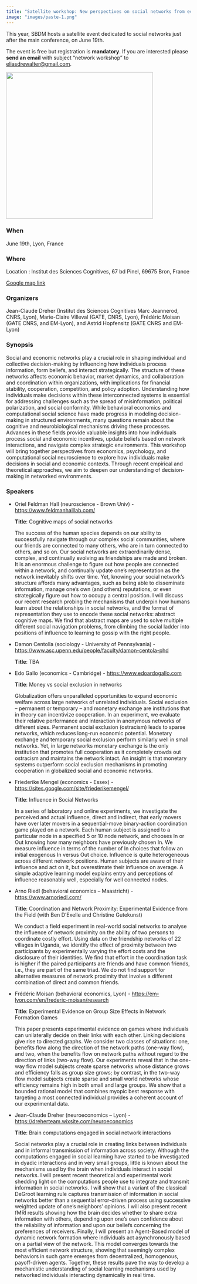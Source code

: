 ```yaml
---
title: "Satellite workshop: New perspectives on social networks from economics, psychology and neuroscience"
image: "images/paste-1.png"
---
```


This year, SBDM hosts a satellite event dedicated to social networks
just after the main conference, on June 19th.

The event is free but registration is **mandatory**. If you are
interested please **send an email** with subject "network workshop" to
[eliasdrewalter\@gmail.com](eliasdrewalter@gmail.com).

![](images/paste-1.png){fig-align="center" width="400"}

### When

June 19th, Lyon, France

### Where

Location : Institut des Sciences Cognitives, 67 bd Pinel, 69675 Bron,
France

[Google map link](https://maps.app.goo.gl/cDkRTzhQE22X34Nn8)

### Organizers

Jean-Claude Dreher (Institut des Sciences Cognitives Marc Jeannerod,
CNRS, Lyon), Marie-Claire Villeval (GATE, CNRS, Lyon), Frédéric Moisan
(GATE CNRS, and EM-Lyon), and Astrid Hopfensitz (GATE CNRS and EM-Lyon)

### Synopsis

Social and economic networks play a crucial role in shaping individual
and collective decision-making by influencing how individuals process
information, form beliefs, and interact strategically. The structure of
these networks affects economic behavior, market dynamics, and
collaboration and coordination within organizations, with implications
for financial stability, cooperation, competition, and policy adoption.
Understanding how individuals make decisions within these interconnected
systems is essential for addressing challenges such as the spread of
misinformation, political polarization, and social conformity. While
behavioral economics and computational social science have made progress
in modeling decision-making in structured environments, many questions
remain about the cognitive and neurobiological mechanisms driving these
processes. Advances in these fields provide valuable insights into how
individuals process social and economic incentives, update beliefs based
on network interactions, and navigate complex strategic environments.
This workshop will bring together perspectives from economics,
psychology, and computational social neuroscience to explore how
individuals make decisions in social and economic contexts. Through
recent empirical and theoretical approaches, we aim to deepen our
understanding of decision-making in networked environments.

### Speakers

-   Oriel Feldman Hall (neuroscience - Brown Univ) -
    <https://www.feldmanhalllab.com/>

    **Title**: Cognitive maps of social networks

    The success of the human species depends on our ability to
    successfully navigate through our complex social communities, where
    our friends are connected to many others, who are in turn connected
    to others, and so on. Our social networks are extraordinarily dense,
    complex, and continually evolving as friendships are made and
    broken. It is an enormous challenge to figure out how people are
    connected within a network, and continually update one’s
    representation as the network inevitably shifts over time. Yet,
    knowing your social network’s structure affords many advantages,
    such as being able to disseminate information, manage one’s own (and
    others) reputations, or even strategically figure out how to occupy
    a central position. I will discuss our recent research probing the
    mechanisms that underpin how humans learn about the relationships in
    social networks, and the format of representation they use to encode
    these social networks: abstract cognitive maps. We find that
    abstract maps are used to solve multiple different social navigation
    problems, from climbing the social ladder into positions of
    influence to learning to gossip with the right people.

-   Damon Centolla (sociology - University of Pennsylvania) -
    <https://www.asc.upenn.edu/people/faculty/damon-centola-phd>

    **Title**: TBA

-   Edo Gallo (economics - Cambridge) - <https://www.edoardogallo.com>

    **Title**: Money vs social exclusion in networks

    Globalization offers unparalleled opportunities to expand economic
    welfare across large networks of unrelated individuals. Social
    exclusion – permanent or temporary – and monetary exchange are
    institutions that in theory can incentivize cooperation. In an
    experiment, we evaluate their relative performance and interaction
    in anonymous networks of different sizes. Permanent social exclusion
    (ostracism) leads to sparse networks, which reduces long-run
    economic potential. Monetary exchange and temporary social exclusion
    perform similarly well in small networks. Yet, in large networks
    monetary exchange is the only institution that promotes full
    cooperation as it completely crowds out ostracism and maintains the
    network intact. An insight is that monetary systems outperform
    social exclusion mechanisms in promoting cooperation in globalized
    social and economic networks.

-   Friederike Mengel (economics - Essex) -
    <https://sites.google.com/site/friederikemengel/>

    **Title**: Influence in Social Networks

    In a series of laboratory and online experiments, we investigate the
    perceived and actual influence, direct and indirect, that early
    movers have over later movers in a sequential-move binary-action
    coordination game played on a network. Each human subject is
    assigned to a particular node in a specified 5 or 10 node network,
    and chooses In or Out knowing how many neighbors have previously
    chosen In. We measure influence in terms of the number of In choices
    that follow an initial exogenous In versus Out choice. Influence is
    quite heterogeneous across different network positions. Human
    subjects are aware of their influence and act on it, but
    overestimate their influence on average. A simple adaptive learning
    model explains entry and perceptions of influence reasonably well,
    especially for well connected nodes.

-   Arno Riedl (behavioral economics – Maastricht) -
    <https://www.arnoriedl.com/>

    **Title**: Coordination and Network Proximity: Experimental Evidence
    from the Field (with Ben D'Exelle and Christine Gutekunst)

    We conduct a field experiment in real-world social networks to
    analyse the influence of network proximity on the ability of two
    persons to coordinate costly effort. Using data on the friendship
    networks of 22 villages in Uganda, we identify the effect of
    proximity between two participants by experimentally varying the
    effort costs and the disclosure of their identities. We find that
    effort in the coordination task is higher if the paired participants
    are friends and have common friends, i.e., they are part of the same
    triad. We do not find support for alternative measures of network
    proximity that involve a different combination of direct and common
    friends.

-   Frédéric Moisan (behavioral economics, Lyon) -
    <https://em-lyon.com/en/frederic-moisan/research>

    **Title**: Experimental Evidence on Group Size Effects in Network
    Formation Games

    This paper presents experimental evidence on games where individuals
    can unilaterally decide on their links with each other. Linking
    decisions give rise to directed graphs. We consider two classes of
    situations: one, benefits flow along the direction of the network
    paths (one-way flow), and two, when the benefits flow on network
    paths without regard to the direction of links (two-way flow). Our
    experiments reveal that in the one-way flow model subjects create
    sparse networks whose distance grows and efficiency falls as group
    size grows; by contrast, in the two-way flow model subjects create
    sparse and small world networks whose efficiency remains high in
    both small and large groups. We show that a bounded rational model
    that combines myopic best response with targeting a most connected
    individual provides a coherent account of our experimental data.

-   Jean-Claude Dreher (neuroeconomics – Lyon) -
    <https://dreherteam.wixsite.com/neuroeconomics>

    **Title**: Brain computations engaged in social network interactions

    Social networks play a crucial role in creating links between
    individuals and in informal transmission of information across
    society. Although the computations engaged in social learning have
    started to be investigated in dyadic interactions and in very small
    groups, little is known about the mechanisms used by the brain when
    individuals interact in social networks. I will present recent
    theoretical and experimental work shedding light on the computations
    people use to integrate and transmit information in social networks.
    I will show that a variant of the classical DeGroot learning rule
    captures transmission of information in social networks better than
    a sequential error-driven process using successive weighted update
    of one’s neighbors’ opinions. I will also present recent fMRI
    results showing how the brain decides whether to share extra
    information with others, depending upon one’s own confidence about
    the reliability of information and upon our beliefs concerning the
    preferences of receivers. Finally, I will present an Agent-Based
    model of dynamic network formation where individuals act
    asynchronously based on a partial view of the network. This model
    converges towards the most efficient network structure, showing that
    seemingly complex behaviors in such game emerges from decentralized,
    homogenous, payoff-driven agents. Together, these results pave the
    way to develop a mechanistic understanding of social learning
    mechanisms used by networked individuals interacting dynamically in
    real time.